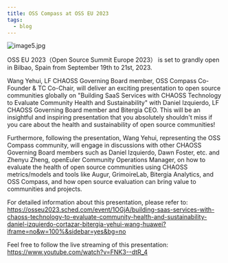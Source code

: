 ```yaml
---
title: OSS Compass at OSS EU 2023
tags:
  - blog
---
```


![image5.jpg](media/report1.png)

<!--truncate-->

OSS EU 2023（Open Source Summit Europe 2023） is set to grandly open in Bilbao, Spain from September 19th to 21st, 2023.

Wang Yehui, LF CHAOSS Governing Board member, OSS Compass Co-Founder & TC Co-Chair, will deliver an exciting presentation to open source communities globally on "Building SaaS Services with CHAOSS Technology to Evaluate Community Health and Sustainability" with Daniel Izquierdo, LF CHAOSS Governing Board member and Bitergia CEO. This will be an insightful and inspiring presentation that you absolutely shouldn't miss if you care about the health and sustainability of open source communities!

Furthermore, following the presentation, Wang Yehui, representing the OSS Compass community, will engage in discussions with other CHAOSS Governing Board members such as Daniel Izquierdo, Dawn Foster, etc. and Zhenyu Zheng, openEuler Community Operations Manager, on how to evaluate the health of open source communities using CHAOSS metrics/models and tools like Augur, GrimoireLab, Bitergia Analytics, and OSS Compass, and how open source evaluation can bring value to communities and projects.

For detailed information about this presentation, please refer to:
https://osseu2023.sched.com/event/1OGjA/building-saas-services-with-chaoss-technology-to-evaluate-community-health-and-sustainability-daniel-izquierdo-cortazar-bitergia-yehui-wang-huawei?iframe=no&w=100%&sidebar=yes&bg=no

Feel free to follow the live streaming of this presentation:
https://www.youtube.com/watch?v=FNK3--dtR_4
